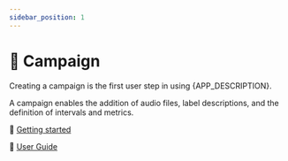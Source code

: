 ```yaml
---
sidebar_position: 1
---
```



# 📣 Campaign

Creating a campaign is the first user step in using {APP_DESCRIPTION}.

A campaign enables the addition of audio files, label descriptions, and the
definition of intervals and metrics.

🏃 [Getting started](./getting-started)

📖 [User Guide](./user-guide)
